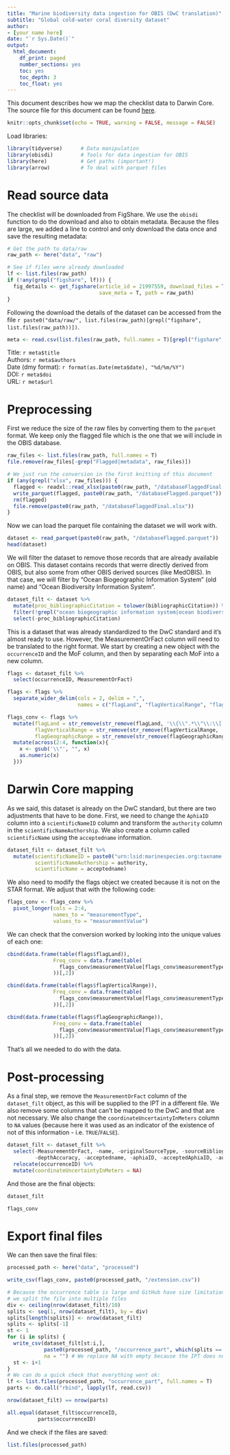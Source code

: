 ```yaml
---
title: "Marine biodiversity data ingestion for OBIS (DwC translation)"
subtitle: "Global cold-water coral diversity dataset"
author:
- [your name here]
date: "`r Sys.Date()`"
output:
  html_document:
    df_print: paged
    number_sections: yes
    toc: yes
    toc_depth: 3
    toc_float: yes
---
```


This document describes how we map the checklist data to Darwin Core. The source file for this document can be found [here](https://github.com/iobis/mpaeu_di_globcw_coral/blob/master/src/obisdi_general.Rmd).

```r
knitr::opts_chunk$set(echo = TRUE, warning = FALSE, message = FALSE)
```

Load libraries:

```r
library(tidyverse)      # Data manipulation
library(obisdi)         # Tools for data ingestion for OBIS
library(here)           # Get paths (important!)
library(arrow)          # To deal with parquet files
```

# Read source data

The checklist will be downloaded from FigShare. We use the `obisdi` function to do the download and also to obtain metadata. Because the files are large, we added a line to control and only download the data once and save the resulting metadata:

```r
# Get the path to data/raw
raw_path <- here("data", "raw")

# See if files were already downloaded
lf <- list.files(raw_path)
if (!any(grepl("figshare", lf))) {
  fig_details <- get_figshare(article_id = 21997559, download_files = T,
                              save_meta = T, path = raw_path)
}
```

Following the download the details of the dataset can be accessed from the file `r paste0("data/raw/", list.files(raw_path)[grepl("figshare", list.files(raw_path))])`.

```r
meta <- read.csv(list.files(raw_path, full.names = T)[grepl("figshare", list.files(raw_path))])
```


Title: `r meta$title`  
Authors: `r meta$authors`  
Date (dmy format): `r format(as.Date(meta$date), "%d/%m/%Y")`  
DOI: `r meta$doi`  
URL: `r meta$url`  

# Preprocessing

First we reduce the size of the raw files by converting them to the `parquet` format. We keep only the flagged file which is the one that we will include in the OBIS database.

```r
raw_files <- list.files(raw_path, full.names = T)
file.remove(raw_files[-grep("Flagged|metadata", raw_files)])

# We just run the conversion in the first knitting of this document
if (any(grepl("xlsx", raw_files))) {
  flagged <- readxl::read_xlsx(paste0(raw_path, "/databaseFlaggedFinal.xlsx"))
  write_parquet(flagged, paste0(raw_path, "/databaseFlagged.parquet"))
  rm(flagged)
  file.remove(paste0(raw_path, "/databaseFlaggedFinal.xlsx"))
}
```

Now we can load the parquet file containing the dataset we will work with.

```r
dataset <- read_parquet(paste0(raw_path, "/databaseFlagged.parquet"))
head(dataset)
```
We will filter the dataset to remove those records that are already available on OBIS. This dataset contains records that werre directly derived from OBIS, but also some from other OBIS derived sources (like MedOBIS). In that case, we will filter by "Ocean Biogeographic Information System" (old name) and "Ocean Biodiversity Information System".

```r
dataset_filt <- dataset %>%
  mutate(proc_bibliographicCitation = tolower(bibliographicCitation)) %>%
  filter(!grepl("ocean biogeographic information system|ocean biodiversity information system", proc_bibliographicCitation)) %>%
  select(-proc_bibliographicCitation)
```

This is a dataset that was already standardized to the DwC standard and it's almost ready to use. However, the MeasurementOrFact column will need to be translated to the right format. We start by creating a new object with the `occurrenceID` and the MoF column, and then by separating each MoF into a new column.

```r
flags <- dataset_filt %>%
  select(occurrenceID, MeasurementOrFact)

flags <- flags %>%
  separate_wider_delim(cols = 2, delim = ",",
                       names = c("flagLand", "flagVerticalRange", "flagGeographicRange")) 

flags_conv <- flags %>%
  mutate(flagLand = str_remove(str_remove(flagLand, '\\{\\".*\\"\\:\\['), "\\]"),
         flagVerticalRange = str_remove(str_remove(flagVerticalRange, '\\".*\\"\\:\\['), "\\]"),
         flagGeographicRange = str_remove(str_remove(flagGeographicRange, '\\".*\\"\\:\\['), "\\].")) %>%
  mutate(across(2:4, function(x){
    x <- gsub('\\"', "", x)
    as.numeric(x)
  }))
```

# Darwin Core mapping

As we said, this dataset is already on the DwC standard, but there are two adjustments that have to be done. First, we need to change the `AphiaID` column into a `scientificNameID` column and transform the `authority` column in the `scientificNameAuthorship`. We also create a column called `scientificName` using the `acceptedname` information.

```r
dataset_filt <- dataset_filt %>%
  mutate(scientificNameID = paste0("urn:lsid:marinespecies.org:taxname:", acceptedAphiaID),
         scientificNameAuthorship = authority,
         scientificName = acceptedname)
```

We also need to modify the flags object we created because it is not on the STAR format. We adjust that with the following code:

```r
flags_conv <- flags_conv %>%
  pivot_longer(cols = 2:4,
               names_to = "measurementType",
               values_to = "measurementValue")
```

We can check that the conversion worked by looking into the unique values of each one:

```r
cbind(data.frame(table(flags$flagLand)),
               Freq_conv = data.frame(table(
                 flags_conv$measurementValue[flags_conv$measurementType == "flagLand"]
               ))[,2])

cbind(data.frame(table(flags$flagVerticalRange)),
               Freq_conv = data.frame(table(
                 flags_conv$measurementValue[flags_conv$measurementType == "flagVerticalRange"]
               ))[,2])

cbind(data.frame(table(flags$flagGeographicRange)),
               Freq_conv = data.frame(table(
                 flags_conv$measurementValue[flags_conv$measurementType == "flagGeographicRange"]
               ))[,2])
```

That's all we needed to do with the data.

# Post-processing

As a final step, we remove the `MeasurementOrFact` column of the `dataset_filt` object, as this will be supplied to the IPT in a different file. We also remove some columns that can't be mapped to the DwC and that are not necessary. We also change the `coordinateUncertaintyInMeters` column to `NA` values (because here it was used as an indicator of the existence of not of this information - i.e. `TRUE`/`FALSE`).

```r
dataset_filt <- dataset_filt %>%
  select(-MeasurementOrFact, -name, -originalSourceType, -sourceBibliographicCitation,
         -depthAccuracy, -acceptedname, -aphiaID, -acceptedAphiaID, -authority, -status) %>%
  relocate(occurrenceID) %>%
  mutate(coordinateUncertaintyInMeters = NA)
```

And those are the final objects:

```r
dataset_filt

flags_conv
```

# Export final files

We can then save the final files:

```r
processed_path <- here("data", "processed")

write_csv(flags_conv, paste0(processed_path, "/extension.csv"))

# Because the occurrence table is large and GitHub have size limitations
# we split the file into multiple files
div <- ceiling(nrow(dataset_filt)/10)
splits <- seq(1, nrow(dataset_filt), by = div)
splits[length(splits)] <- nrow(dataset_filt)
splits <- splits[-1]
st <- 1
for (i in splits) {
  write_csv(dataset_filt[st:i,],
            paste0(processed_path, "/occurrence_part", which(splits == i),".csv"),
            na = "") # We replace NA with empty because the IPT does not interpret NA
  st <- i+1
}
# We can do a quick check that everything went ok:
lf <- list.files(processed_path, "occurrence_part", full.names = T)
parts <- do.call("rbind", lapply(lf, read.csv))

nrow(dataset_filt) == nrow(parts)

all.equal(dataset_filt$occurrenceID,
          parts$occurrenceID)
```

And we check if the files are saved:

```r
list.files(processed_path)
```


